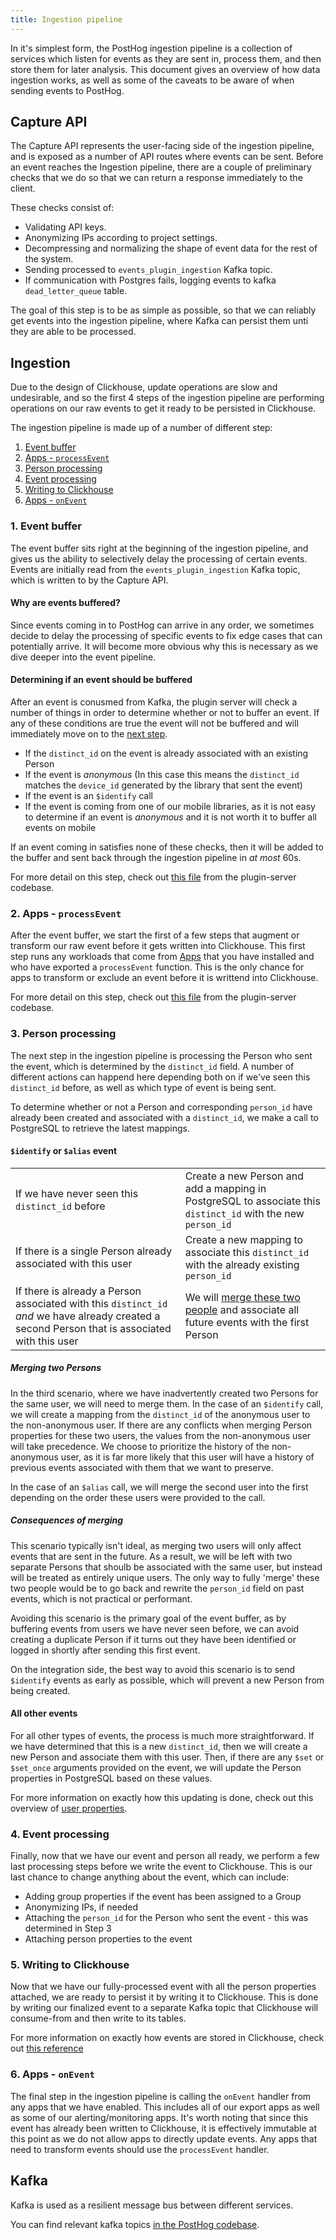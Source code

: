 ```yaml
---
title: Ingestion pipeline
---
```


In it's simplest form, the PostHog ingestion pipeline is a collection of services which listen for events as they are sent in, process them, and then store them for later analysis.
This document gives an overview of how data ingestion works, as well as some of the caveats to be aware of when sending events to PostHog.

## Capture API

The Capture API represents the user-facing side of the ingestion pipeline, and is exposed as a number of API routes where events can be sent.
Before an event reaches the Ingestion pipeline, there are a couple of preliminary checks that we do so that we can return a response immediately to the client.

These checks consist of:

-   Validating API keys.
-   Anonymizing IPs according to project settings.
-   Decompressing and normalizing the shape of event data for the rest of the system.
-   Sending processed to `events_plugin_ingestion` Kafka topic.
-   If communication with Postgres fails, logging events to kafka `dead_letter_queue` table.

The goal of this step is to be as simple as possible, so that we can reliably get events into the ingestion pipeline, where Kafka can persist them unti they are able to be processed.

## Ingestion

Due to the design of Clickhouse, update operations are slow and undesirable, and so the first 4 steps of the ingestion pipeline are performing operations on our raw events to get it ready to be persisted in Clickhouse.

The ingestion pipeline is made up of a number of different step:

1. [Event buffer](#1-event-buffer)
2. [Apps - `processEvent`](#2-apps---processevent)
3. [Person processing](#3-person-processing)
4. [Event processing](#4-event-processing)
5. [Writing to Clickhouse](#5-writing-to-clickhouse)
6. [Apps - `onEvent`](#6-apps---onevent)

### 1. Event buffer

The event buffer sits right at the beginning of the ingestion pipeline, and gives us the ability to selectively delay the processing of certain events.
Events are initially read from the `events_plugin_ingestion` Kafka topic, which is written to by the Capture API.

#### Why are events buffered?

Since events coming in to PostHog can arrive in any order, we sometimes decide to delay the processing of specific events to fix edge cases that can potentially arrive.
It will become more obvious why this is necessary as we dive deeper into the event pipeline.

#### Determining if an event should be buffered

After an event is conusmed from Kafka, the plugin server will check a number of things in order to determine whether or not to buffer an event.
If any of these conditions are true the event will not be buffered and will immediately move on to the [next step](#2-apps---processevent).

-   If the `distinct_id` on the event is already associated with an existing Person
-   If the event is _anonymous_ (In this case this means the `distinct_id` matches the `device_id` generated by the library that sent the event)
-   If the event is an `$identify` call
-   If the event is coming from one of our mobile libraries, as it is not easy to determine if an event is _anonymous_ and it is not worth it to buffer all events on mobile

If an event coming in satisfies none of these checks, then it will be added to the buffer and sent back through the ingestion pipeline in _at most_ 60s.

For more detail on this step, check out [this file](https://github.com/PostHog/posthog/blob/master/plugin-server/src/worker/ingestion/event-pipeline/1-emitToBufferStep.ts) from the plugin-server codebase.

### 2. Apps - `processEvent`

After the event buffer, we start the first of a few steps that augment or transform our raw event before it gets written into Clickhouse.
This first step runs any workloads that come from [Apps](/apps) that you have installed and who have exported a `processEvent` function.
This is the only chance for apps to transform or exclude an event before it is writtend into Clickhouse.

For more detail on this step, check out [this file](https://github.com/PostHog/posthog/blob/master/plugin-server/src/worker/ingestion/event-pipeline/2-pluginsProcessEventStep.ts) from the plugin-server codebase.

### 3. Person processing

The next step in the ingestion pipeline is processing the Person who sent the event, which is determined by the `distinct_id` field.
A number of different actions can happend here depending both on if we've seen this `distinct_id` before, as well as which type of event is being sent.

To determine whether or not a Person and corresponding `person_id` have already been created and associated with a `distinct_id`, we make a call to PostgreSQL to retrieve the latest mappings.

#### `$identify` or `$alias` event

|                                                                                                                                                 |                                                                                                              |
| ----------------------------------------------------------------------------------------------------------------------------------------------- | ------------------------------------------------------------------------------------------------------------ |
| If we have never seen this `distinct_id` before                                                                                                 | Create a new Person and add a mapping in PostgreSQL to associate this `distinct_id` with the new `person_id` |
| If there is a single Person already associated with this user                                                                                   | Create a new mapping to associate this `distinct_id` with the already existing `person_id`                   |
| If there is already a Person associated with this `distinct_id` _and_ we have already created a second Person that is associated with this user | We will [merge these two people](#merging-two-persons) and associate all future events with the first Person |

##### Merging two Persons

In the third scenario, where we have inadvertently created two Persons for the same user, we will need to merge them. In the case of an `$identify` call, we will create a mapping from the `distinct_id` of the anonymous user to the non-anonymous user.
If there are any conflicts when merging Person properties for these two users, the values from the non-anonymous user will take precedence.
We choose to prioritize the history of the non-anonymous user, as it is far more likely that this user will have a history of previous events associated with them that we want to preserve.

In the case of an `$alias` call, we will merge the second user into the first depending on the order these users were provided to the call.

##### Consequences of merging

This scenario typically isn't ideal, as merging two users will only affect events that are sent in the future.
As a result, we will be left with two separate Persons that shoulb be associated with the same user, but instead will be treated as entirely unique users.
The only way to fully 'merge' these two people would be to go back and rewrite the `person_id` field on past events, which is not practical or performant.

Avoiding this scenario is the primary goal of the event buffer, as by buffering events from users we have never seen before, we can avoid creating a duplicate Person if it turns out they have been identified or logged in shortly after sending this first event.

On the integration side, the best way to avoid this scenario is to send `$identify` events as early as possible, which will prevent a new Person from being created.

#### All other events

For all other types of events, the process is much more straightforward.
If we have determined that this is a new `distinct_id`, then we will create a new Person and associate them with this user.
Then, if there are any `$set` or `$set_once` arguments provided on the event, we will update the Person properties in PostgreSQL based on these values.

For more information on exactly how this updating is done, check out this overview of [user properties](/docs/integrate/user-properties).

### 4. Event processing

Finally, now that we have our event and person all ready, we perform a few last processing steps before we write the event to Clickhouse.
This is our last chance to change anything about the event, which can include:

-   Adding group properties if the event has been assigned to a Group
-   Anonymizing IPs, if needed
-   Attaching the `person_id` for the Person who sent the event - this was determined in Step 3
-   Attaching person properties to the event

### 5. Writing to Clickhouse

Now that we have our fully-processed event with all the person properties attached, we are ready to persist it by writing it to Clickhouse.
This is done by writing our finalized event to a separate Kafka topic that Clickhouse will consume-from and then write to its tables.

For more information on exactly how events are stored in Clickhouse, check out [this reference](/docs/architecture/clickhouse)

### 6. Apps - `onEvent`

The final step in the ingestion pipeline is calling the `onEvent` handler from any apps that we have enabled. This includes all of our export apps as well as some of our alerting/monitoring apps.
It's worth noting that since this event has already been written to Clickhouse, it is effectively immutable at this point as we do not allow apps to directly update events. Any apps that need to transform events should use the `processEvent` handler.

## Kafka

Kafka is used as a resilient message bus between different services.

You can find relevant kafka topics [in the PostHog codebase](https://github.com/PostHog/posthog/blob/master/posthog/kafka_client/topics.py).
